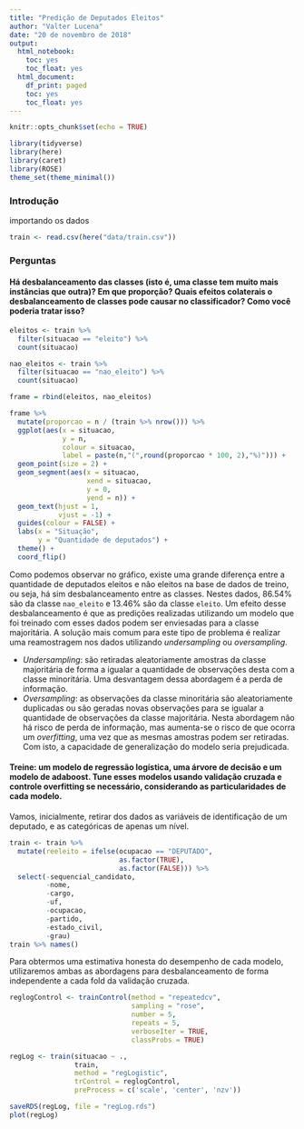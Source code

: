 ```yaml
---
title: "Predição de Deputados Eleitos"
author: "Valter Lucena"
date: "20 de novembro de 2018"
output: 
  html_notebook:
    toc: yes
    toc_float: yes
  html_document:
    df_print: paged
    toc: yes
    toc_float: yes
---
```


```r
knitr::opts_chunk$set(echo = TRUE)
```

```r
library(tidyverse)
library(here)
library(caret)
library(ROSE)
theme_set(theme_minimal())
```


### Introdução

importando os dados

```r
train <- read.csv(here("data/train.csv")) 
```


### Perguntas

#### Há desbalanceamento das classes (isto é, uma classe tem muito mais instâncias que outra)? Em que proporção? Quais efeitos colaterais o desbalanceamento de classes pode causar no classificador? Como você poderia tratar isso?

```r
eleitos <- train %>% 
  filter(situacao == "eleito") %>% 
  count(situacao)

nao_eleitos <- train %>% 
  filter(situacao == "nao_eleito") %>% 
  count(situacao)

frame = rbind(eleitos, nao_eleitos)

frame %>% 
  mutate(proporcao = n / (train %>% nrow())) %>% 
  ggplot(aes(x = situacao,
             y = n,
             colour = situacao,
             label = paste(n,"(",round(proporcao * 100, 2),"%)"))) +
  geom_point(size = 2) +
  geom_segment(aes(x = situacao,
                   xend = situacao,
                   y = 0,
                   yend = n)) +
  geom_text(hjust = 1,
            vjust = -1) +
  guides(colour = FALSE) +
  labs(x = "Situação",
       y = "Quantidade de deputados") +
  theme() +
  coord_flip()
```

Como podemos observar no gráfico, existe uma grande diferença entre a quantidade de deputados eleitos e não eleitos na base de dados de treino, ou seja, há sim desbalanceamento entre as classes. Nestes dados, 86.54% são da classe `nao_eleito` e 13.46% são da classe `eleito`. Um efeito desse desbalanceamento é que as predições realizadas utilizando um modelo que foi treinado com esses dados podem ser enviesadas para a classe majoritária. A solução mais comum para este tipo de problema é realizar uma reamostragem nos dados utilizando *undersampling* ou *oversampling*.

* *Undersampling*: são retiradas aleatoriamente amostras da classe majoritária de forma a igualar a quantidade de observações desta com a classe minoritária. Uma desvantagem dessa abordagem é a perda de informação.
* *Oversampling*: as observações da classe minoritária são aleatoriamente duplicadas ou são geradas novas observações para se igualar a quantidade de observações da classe majoritária. Nesta abordagem não há risco de perda de informação, mas aumenta-se o risco de que ocorra um *overfitting*, uma vez que as mesmas amostras podem ser retiradas. Com isto, a capacidade de generalização do modelo seria prejudicada. 

#### Treine: um modelo de regressão logística, uma árvore de decisão e um modelo de adaboost. Tune esses modelos usando validação cruzada e controle overfitting se necessário, considerando as particularidades de cada modelo. 

Vamos, inicialmente, retirar dos dados as variáveis de identificação de um deputado, e as categóricas de apenas um nível.

```r
train <- train %>% 
  mutate(reeleito = ifelse(ocupacao == "DEPUTADO", 
                           as.factor(TRUE), 
                           as.factor(FALSE))) %>% 
  select(-sequencial_candidato,
         -nome,
         -cargo,
         -uf,
         -ocupacao,
         -partido,
         -estado_civil,
         -grau)
train %>% names()
```


Para obtermos uma estimativa honesta do desempenho de cada modelo, utilizaremos ambas as abordagens para desbalanceamento de forma independente a cada fold da validação cruzada.

```r
reglogControl <- trainControl(method = "repeatedcv",
                              sampling = "rose",
                              number = 5,
                              repeats = 5,
                              verboseIter = TRUE,
                              classProbs = TRUE)

regLog <- train(situacao ~ .,
                train,
                method = "regLogistic",
                trControl = reglogControl,
                preProcess = c('scale', 'center', 'nzv'))

saveRDS(regLog, file = "regLog.rds")
plot(regLog)
```

